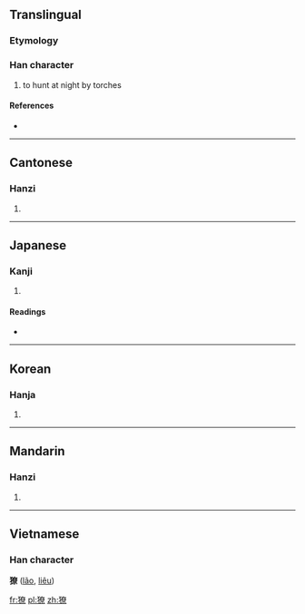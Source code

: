 ==Translingual==

===Etymology===
{{Han compound|犬|尞|c1=s|c2=p|t1=beast|ls=psc}}

===Han character===
{{Han char|rn=94|rad=犬|as=12|sn=15|four=4429<sub>6</sub>|canj=大竹大金火 (KHKCF)}}

# to hunt at night by torches

====References====
* {{Han ref|kx=0718.290|dkj=20692|dj=1130.070|hdz=21368.030|uh=7360|ud=29536|bh=E679|bd=59001}}

----

==Cantonese==

===Hanzi===
{{yue-hanzi|jyut=|y=liu4}}

# {{defn|Cantonese|sort=犬12}}

----

==Japanese==

===Kanji===
{{ja-kanji|grade=|rs=犬12}}

# {{defn|Japanese|sort=犬12}}

====Readings====
* {{ja-readings|on=[[りょう]] (ryō), [[ろう]] (rō), [[とう]] (tō)|kun=[[かり]] (kari)}}

----

==Korean==

===Hanja===
{{ko-hanja|hangeul=료>요|eumhun=|rv=ryo>yo|mr=ryo>yo|y=lyo>yo}}

# {{defn|Korean|sort=犬12}}

----

==Mandarin==

===Hanzi===
{{cmn-hanzi|pin=[[lǎo]] ([[lao3]]), [[liáo]] ([[liao2]])|wg=lao<sup>3</sup>, liao<sup>2</sup>}}

# {{defn|Mandarin|sort=犬12}}

----

==Vietnamese==
===Han character===
'''獠''' ([[lão]], [[liêu]])

[[fr:獠]]
[[pl:獠]]
[[zh:獠]]